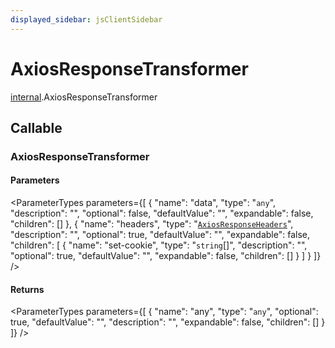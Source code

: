 ```yaml
---
displayed_sidebar: jsClientSidebar
---
```



# AxiosResponseTransformer

[internal](../../modules/internal.mdx).AxiosResponseTransformer

## Callable

### AxiosResponseTransformer

#### Parameters

<ParameterTypes parameters={[
  {
    "name": "data",
    "type": "`any`",
    "description": "",
    "optional": false,
    "defaultValue": "",
    "expandable": false,
    "children": []
  },
  {
    "name": "headers",
    "type": "[`AxiosResponseHeaders`](../../modules/internal.mdx#axiosresponseheaders)",
    "description": "",
    "optional": true,
    "defaultValue": "",
    "expandable": false,
    "children": [
      {
        "name": "set-cookie",
        "type": "`string`[]",
        "description": "",
        "optional": true,
        "defaultValue": "",
        "expandable": false,
        "children": []
      }
    ]
  }
]} />

#### Returns

<ParameterTypes parameters={[
  {
    "name": "any",
    "type": "`any`",
    "optional": true,
    "defaultValue": "",
    "description": "",
    "expandable": false,
    "children": []
  }
]} />
